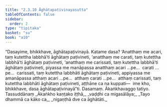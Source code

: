 ```yaml
---
title: "2.3.10 Āghātapaṭivinayasutta"
tableOfContents: false
sidebar:
  order: 2
type: "tipitaka"
basket: "su"
book: "a10"
---
```



<DynamicBreadcrumb />

<Division number="80" book="a10">

<Paragraph number="605" book="a10">
“Dasayime, bhikkhave, āghātapaṭivinayā. Katame dasa? ‘Anatthaṃ me acari, taṃ kutettha labbhā’ti āghātaṃ paṭivineti, ‘anatthaṃ me carati, taṃ kutettha labbhā’ti āghātaṃ paṭivineti, ‘anatthaṃ me carissati, taṃ kutettha labbhā’ti āghātaṃ paṭivineti, piyassa me manāpassa anatthaṃ acari …pe…  carati …pe…  carissati, taṃ kutettha labbhāti āghātaṃ paṭivineti, appiyassa me amanāpassa atthaṃ acari …pe…  atthaṃ carati …pe…  atthaṃ carissati, taṃ kutettha labbhāti āghātaṃ paṭivineti, aṭṭhāne ca na kuppati—  ime kho, bhikkhave, dasa āghātapaṭivinayā”ti.

</Paragraph>
</Division>

<Paragraph number="606" type="center" book="a10">
Dasamaṃ.



</Paragraph>

<Paragraph number="607" type="center" book="a10">
Ākaṅkhavaggo tatiyo.



</Paragraph>

<Paragraph number="608" type="center" book="a10">
Tassuddānaṃ


</Paragraph>

<Paragraph number="609" type="verses" book="a10">
_Ākaṅkho kaṇṭako iṭṭhā,_  
_vaḍḍhi ca migasālāya;_  
_Tayo dhammā ca kāko ca,_  
_nigaṇṭhā dve ca āghātāti._
</Paragraph>